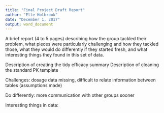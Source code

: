 ```yaml
---
title: "Final Project Draft Report"
author: "Elle Holbrook"
date: "December 1, 2017"
output: word_document
---
```


A brief report (4 to 5 pages) describing how the group tackled their problem, what pieces were particularly challenging and how they tackled those, what they would do differently if they started fresh, and what interesting things they found in this set of data. 

Description of creating the tidy efficacy summary
Description of cleaning the standard PK template

Challenges: dosage data missing, difficult to relate information between tables (assumptions made)

Do differently: more communication with other groups sooner

Interesting things in data: 